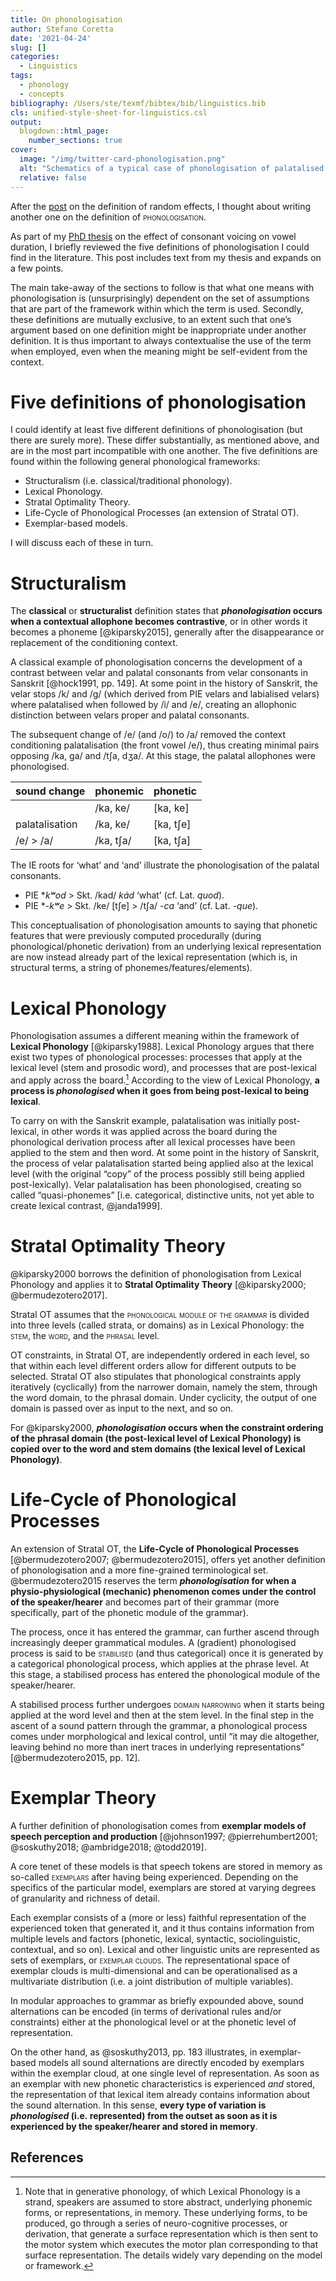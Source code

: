 ```yaml
---
title: On phonologisation
author: Stefano Coretta
date: '2021-04-24'
slug: []
categories:
  - Linguistics
tags:
  - phonology
  - concepts
bibliography: /Users/ste/texmf/bibtex/bib/linguistics.bib
cls: unified-style-sheet-for-linguistics.csl
output:
  blogdown::html_page:
    number_sections: true
cover:
  image: "/img/twitter-card-phonologisation.png"
  alt: "Schematics of a typical case of phonologisation of palatalised velars"
  relative: false
---
```

   
<!-- NOTE: Add that it is a diachronic process -->

After the [post](../2021-03-15-on-random-effects/) on the definition of random effects, I thought about writing another one on the definition of [phonologisation]{.smallcaps}.

As part of my [PhD thesis](https://stefanocoretta.github.io/phd-dissertation/s-ve.html#s:ve-phonologise) on the effect of consonant voicing on vowel duration, I briefly reviewed the five definitions of phonologisation I could find in the literature.
This post includes text from my thesis and expands on a few points.

The main take-away of the sections to follow is that what one means with phonologisation is (unsurprisingly) dependent on the set of assumptions that are part of the framework within which the term is used.
Secondly, these definitions are mutually exclusive, to an extent such that one's argument based on one definition might be inappropriate under another definition.
It is thus important to always contextualise the use of the term when employed, even when the meaning might be self-evident from the context.

# Five definitions of phonologisation

I could identify at least five different definitions of phonologisation (but there are surely more).
These differ substantially, as mentioned above, and are in the most part incompatible with one another.
The five definitions are found within the following general phonological frameworks:

- Structuralism (i.e. classical/traditional phonology).
- Lexical Phonology.
- Stratal Optimality Theory.
- Life-Cycle of Phonological Processes (an extension of Stratal OT).
- Exemplar-based models.

I will discuss each of these in turn.

# Structuralism

The **classical** or **structuralist** definition states that **_phonologisation_ occurs when a contextual allophone becomes contrastive**, or in other words it becomes a phoneme [@kiparsky2015], generally after the disappearance or replacement of the conditioning context.

A classical example of phonologisation concerns the development of a contrast between velar and palatal consonants from velar consonants in Sanskrit [@hock1991, pp. 149].
At some point in the history of Sanskrit, the velar stops /k/ and /g/ (which derived from PIE velars and labialised velars) where palatalised when followed by /i/ and /e/, creating an allophonic distinction between velars proper and palatal consonants.

The subsequent change of /e/ (and /o/) to /a/ removed the context conditioning palatalisation (the front vowel /e/), thus creating minimal pairs opposing /ka, ga/ and /tʃa, dʒa/.
At this stage, the palatal allophones were phonologised.

| sound change   | phonemic  | phonetic  |
|----------------|-----------|-----------|
|                | /ka, ke/  | [ka, ke]  |
| palatalisation | /ka, ke/  | [ka, tʃe] |
| /e/ > /a/      | /ka, tʃa/ | [ka, tʃa] |

The IE roots for 'what' and 'and' illustrate the phonologisation of the palatal consonants.

- PIE \**kʷod* > Skt. /kad/ *kád* 'what' (cf. Lat. *quod*).
- PIE \*-*kʷe* > Skt. /ke/ [tʃe] > /tʃa/ -*ca* 'and' (cf. Lat. *-que*).

This conceptualisation of phonologisation amounts to saying that phonetic features that were previously computed procedurally (during phonological/phonetic derivation) from an underlying lexical representation are now instead already part of the lexical representation (which is, in structural terms, a string of phonemes/features/elements).

# Lexical Phonology

Phonologisation assumes a different meaning within the framework of **Lexical Phonology** [@kiparsky1988].
Lexical Phonology argues that there exist two types of phonological processes: processes that apply at the lexical level (stem and prosodic word), and processes that are post-lexical and apply across the board.^[Note that in generative phonology, of which Lexical Phonology is a strand, speakers are assumed to store abstract, underlying phonemic forms, or representations, in memory. These underlying forms, to be produced, go through a series of neuro-cognitive processes, or derivation, that generate a surface representation which is then sent to the motor system which executes the motor plan corresponding to that surface representation. The details widely vary depending on the model or framework.]
According to the view of Lexical Phonology, **a process is _phonologised_ when it goes from being post-lexical to being lexical**.

To carry on with the Sanskrit example, palatalisation was initially post-lexical, in other words it was applied across the board during the phonological derivation process after all lexical processes have been applied to the stem and then word.
At some point in the history of Sanskrit, the process of velar palatalisation started being applied also at the lexical level (with the original "copy" of the process possibly still being applied post-lexically).
Velar palatalisation has been phonologised, creating so called "quasi-phonemes" [i.e. categorical, distinctive units, not yet able to create lexical contrast, @janda1999].

# Stratal Optimality Theory

@kiparsky2000 borrows the definition of phonologisation from Lexical Phonology and applies it to **Stratal Optimality Theory** [@kiparsky2000; @bermudezotero2017].

Stratal OT assumes that the [phonological module of the grammar]{.smallcaps} is divided into three levels (called strata, or domains) as in Lexical Phonology: the [stem]{.smallcaps}, the [word]{.smallcaps}, and the [phrasal]{.smallcaps} level.

OT constraints, in Stratal OT, are independently ordered in each level, so that within each level different orders allow for different outputs to be selected.
Stratal OT also stipulates that phonological constraints apply iteratively (cyclically) from the narrower domain, namely the stem, through the word domain, to the phrasal domain.
Under cyclicity, the output of one domain is passed over as input to the next, and so on.

For @kiparsky2000, ***phonologisation* occurs when the constraint ordering of the phrasal domain (the post-lexical level of Lexical Phonology) is copied over to the word and stem domains (the lexical level of Lexical Phonology)**.

# Life-Cycle of Phonological Processes

An extension of Stratal OT, the **Life-Cycle of Phonological Processes** [@bermudezotero2007; @bermudezotero2015], offers yet another definition of phonologisation and a more fine-grained terminological set.
@bermudezotero2015 reserves the term ***phonologisation* for when a physio-physiological (mechanic) phenomenon comes under the control of the speaker/hearer** and becomes part of their grammar (more specifically, part of the phonetic module of the grammar).

The process, once it has entered the grammar, can further ascend through increasingly deeper grammatical modules.
A (gradient) phonologised process is said to be [stabilised]{.smallcaps} (and thus categorical) once it is generated by a categorical phonological process, which applies at the phrase level.
At this stage, a stabilised process has entered the phonological module of the speaker/hearer.

A stabilised process further undergoes [domain narrowing]{.smallcaps} when it starts being applied at the word level and then at the stem level.
In the final step in the ascent of a sound pattern through the grammar, a phonological process comes under morphological and lexical control, until "it may die altogether, leaving behind no more than inert traces in underlying representations" [@bermudezotero2015, pp. 12].

# Exemplar Theory

A further definition of phonologisation comes from **exemplar models of speech perception and production** [@johnson1997; @pierrehumbert2001; @soskuthy2018; @ambridge2018; @todd2019].

A core tenet of these models is that speech tokens are stored in memory as so-called [exemplars]{.smallcaps} after having being experienced.
Depending on the specifics of the particular model, exemplars are stored at varying degrees of granularity and richness of detail.

Each exemplar consists of a (more or less) faithful representation of the experienced token that generated it, and it thus contains information from multiple levels and factors (phonetic, lexical, syntactic, sociolinguistic, contextual, and so on).
Lexical and other linguistic units are represented as sets of exemplars, or [exemplar clouds]{.smallcaps}.
The representational space of exemplar clouds is multi-dimensional and can be operationalised as a multivariate distribution (i.e. a joint distribution of multiple variables).

In modular approaches to grammar as briefly expounded above, sound alternations can be encoded (in terms of derivational rules and/or constraints) either at the phonological level or at the phonetic level of representation.

On the other hand, as @soskuthy2013, pp. 183 illustrates, in exemplar-based models all sound alternations are directly encoded by exemplars within the exemplar cloud, at one single level of representation.
As soon as an exemplar with new phonetic characteristics is experienced _and_ stored, the representation of that lexical item already contains information about the sound alternation.
In this sense, **every type of variation is _phonologised_ (i.e. represented) from the outset as soon as it is experienced by the speaker/hearer and stored in memory**.

## References

